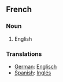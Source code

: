 ==French==
===Noun===
#English
===Translations===
*[[German]]: [[Englisch]]
*[[Spanish]]: [[Inglés]]